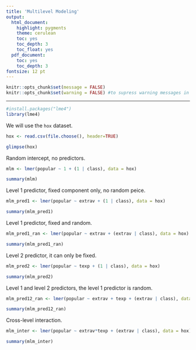 ```yaml
---
title: 'Multilevel Modeling'
output:
  html_document:
    highlight: pygments
    theme: cerulean
    toc: yes
    toc_depth: 3
    toc_float: yes
  pdf_document:
    toc: yes
    toc_depth: 3
fontsize: 12 pt
---
```

```r
knitr::opts_chunk$set(message = FALSE)
knitr::opts_chunk$set(warning = FALSE) #to supress warning messages in all output
```

*** 

```r
#install.packages("lme4")
library(lme4)
```

We will use the `hox` dataset.

```r
hox <- read.csv(file.choose(), header=TRUE)

glimpse(hox)
```

Random intercept, no predictors.

```r
mlm <- lmer(popular ~ 1 + (1 | class), data = hox)

summary(mlm)
```

Level 1 predictor, fixed component only, no random peice. 

```r
mlm_pred1 <- lmer(popular ~ extrav + (1 | class), data = hox)

summary(mlm_pred1)
```

Level 1 predictor, fixed and random.

```r
mlm_pred1_ran <- lmer(popular ~ extrav + (extrav | class), data = hox)

summary(mlm_pred1_ran)
```

Level 2 predictor, it can only be fixed. 

```r
mlm_pred2 <- lmer(popular ~ texp + (1 | class), data = hox)

summary(mlm_pred2)
```

Level 1 and level 2 predictors, the level 1 predictor is random. 

```r
mlm_pred12_ran <- lmer(popular ~ extrav + texp + (extrav | class), data = hox)

summary(mlm_pred12_ran)
```

Cross-level interaction.

```r
mlm_inter <- lmer(popular ~ extrav*texp + (extrav | class), data = hox)

summary(mlm_inter)
```
